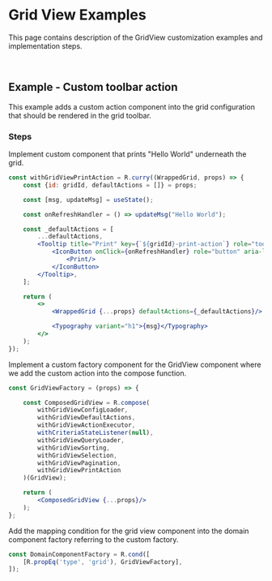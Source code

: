 
<Meta title="Examples/Grid View/README"/>

# Grid View Examples

This page contains description of the GridView customization examples and implementation steps.

<br/>

## Example - Custom toolbar action

This example adds a custom action component into the grid configuration that should be rendered in the grid toolbar.

### Steps

Implement custom component that prints "Hello World" underneath the grid.

```jsx
const withGridViewPrintAction = R.curry((WrappedGrid, props) => {
    const {id: gridId, defaultActions = []} = props;

    const [msg, updateMsg] = useState();

    const onRefreshHandler = () => updateMsg("Hello World");

    const _defaultActions = [
        ...defaultActions,
        <Tooltip title="Print" key={`${gridId}-print-action`} role="tooltip">
            <IconButton onClick={onRefreshHandler} role="button" aria-label="Refresh">
                <Print/>
            </IconButton>
        </Tooltip>,
    ];

    return (
        <>
            <WrappedGrid {...props} defaultActions={_defaultActions}/>

            <Typography variant="h1">{msg}</Typography>
        </>
    );
});
```

Implement a custom factory component for the GridView component where we add the custom action into the compose function.

```jsx
const GridViewFactory = (props) => {

    const ComposedGridView = R.compose(
        withGridViewConfigLoader,
        withGridViewDefaultActions,
        withGridViewActionExecutor,
        withCriteriaStateListener(null),
        withGridViewQueryLoader,
        withGridViewSorting,
        withGridViewSelection,
        withGridViewPagination,
        withGridViewPrintAction
    )(GridView);

    return (
        <ComposedGridView {...props}/>
    );
};
```

Add the mapping condition for the grid view component into the domain component factory referring to the custom factory.

```jsx
const DomainComponentFactory = R.cond([
    [R.propEq('type', 'grid'), GridViewFactory],
]);
```